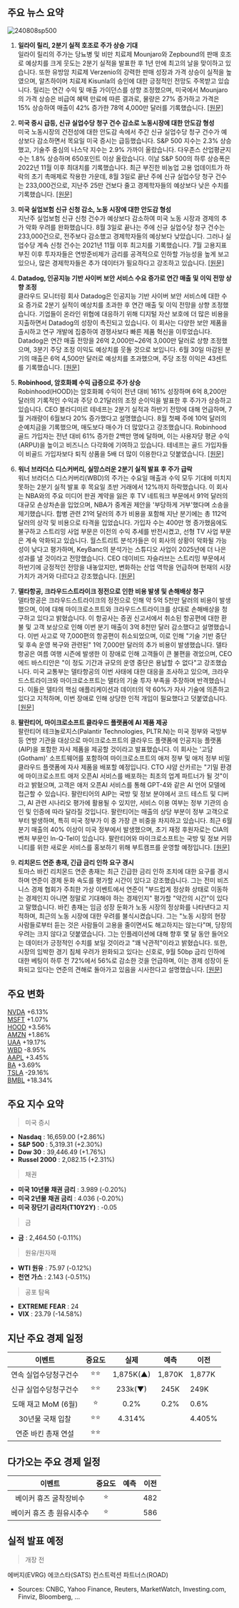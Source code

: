 ## 주요 뉴스 요약

![240808sp500](https://github.com/user-attachments/assets/768bf520-870d-4e9c-a1b6-9559cc260f14)

1. **일라이 릴리, 2분기 실적 호조로 주가 상승 기대**  
   일라이 릴리의 주가는 당뇨병 및 비만 치료제 Mounjaro와 Zepbound의 판매 호조로 예상치를 크게 웃도는 2분기 실적을 발표한 후 1년 만에 최고의 날을 맞이하고 있습니다. 또한 유방암 치료제 Verzenio의 강력한 판매 성장과 가격 상승이 실적을 높였으며, 알츠하이머 치료제 Kisunla의 승인에 대한 긍정적인 전망도 주목받고 있습니다. 릴리는 연간 수익 및 매출 가이던스를 상향 조정했으며, 미국에서 Mounjaro의 가격 상승은 비급여 혜택 만료에 따른 결과로, 물량은 27% 증가하고 가격은 15% 상승하여 매출이 42% 증가한 78억 4,000만 달러를 기록했습니다. [[원문]](https://www.marketwatch.com/story/eli-lillys-stock-leaps-after-big-earnings-beat-boosted-by-strength-in-mounjaro-and-zepbound-sales-1fbaa675?mod=mw_quote_news)

2. **미국 증시 급등, 신규 실업수당 청구 건수 감소로 노동시장에 대한 안도감 형성**  
   미국 노동시장의 건전성에 대한 안도감 속에서 주간 신규 실업수당 청구 건수가 예상보다 감소하면서 목요일 미국 증시는 급등했습니다. S&P 500 지수는 2.3% 상승했고, 기술주 중심의 나스닥 지수는 2.9% 가까이 올랐습니다. 다우존스 산업평균지수는 1.8% 상승하며 650포인트 이상 올랐습니다. 이날 S&P 500의 하루 상승폭은 2022년 11월 이후 최대치를 기록했습니다. 최근 부진한 비농업 고용 업데이트가 하락의 초기 촉매제로 작용한 가운데, 8월 3일로 끝난 주에 신규 실업수당 청구 건수는 233,000건으로, 지난주 25만 건보다 줄고 경제학자들의 예상보다 낮은 수치를 기록했습니다. [[원문]](https://finance.yahoo.com/news/stock-market-today-sp-500-nasdaq-surge-as-wild-week-on-wall-street-continues-160441243.html)

3. **미국 실업보험 신규 신청 감소, 노동 시장에 대한 안도감 형성**  
   지난주 실업보험 신규 신청 건수가 예상보다 감소하여 미국 노동 시장과 경제의 추가 악화 우려를 완화했습니다. 8월 3일로 끝나는 주에 신규 실업수당 청구 건수는 233,000건으로, 전주보다 감소했고 경제학자들의 예상보다 낮았습니다. 그러나 실업수당 계속 신청 건수는 2021년 11월 이후 최고치를 기록했습니다. 7월 고용지표 부진 이후 투자자들은 연방준비제가 금리를 공격적으로 인하할 가능성을 높게 보고 있으나, 많은 경제학자들은 추가 데이터가 필요하다고 강조하고 있습니다. [[원문]](https://finance.yahoo.com/news/initial-jobless-claims-fall-more-than-forecast-easing-some-fears-about-us-labor-market-123712630.html)

4. **Datadog, 인공지능 기반 사이버 보안 서비스 수요 증가로 연간 매출 및 이익 전망 상향 조정**  
   클라우드 모니터링 회사 Datadog은 인공지능 기반 사이버 보안 서비스에 대한 수요 증가로 2분기 실적이 예상치를 초과한 후 연간 매출 및 이익 전망을 상향 조정했습니다. 기업들이 온라인 위협에 대응하기 위해 디지털 자산 보호에 더 많은 비용을 지출하면서 Datadog의 성장이 촉진되고 있습니다. 이 회사는 다양한 보안 제품을 출시하고 연구 개발에 집중하여 경쟁사보다 빠른 제품 혁신을 이루었습니다. Datadog은 연간 매출 전망을 26억 2,000만~26억 3,000만 달러로 상향 조정했으며, 3분기 주당 조정 이익도 예상치를 웃돌 것으로 보입니다. 6월 30일 마감된 분기의 매출은 6억 4,500만 달러로 예상치를 초과했으며, 주당 조정 이익은 43센트를 기록했습니다. [[원문]](https://finance.yahoo.com/news/datadog-raises-annual-forecasts-strong-124527311.html)

5. **Robinhood, 암호화폐 수익 급증으로 주가 상승**  
   Robinhood(HOOD)는 암호화폐 수익이 전년 대비 161% 성장하며 6억 8,200만 달러의 기록적인 수익과 주당 0.21달러의 조정 순이익을 발표한 후 주가가 상승하고 있습니다. CEO 블라디미르 테네프는 2분기 실적과 하반기 전망에 대해 언급하며, 7월 거래량이 6월보다 20% 증가했다고 설명했습니다. 8월 첫째 주에 10억 달러의 순예치금을 기록했으며, 매도보다 매수가 더 많았다고 강조했습니다. Robinhood 골드 가입자는 전년 대비 61% 증가한 2백만 명에 달하며, 이는 사용자당 평균 수익(ARPU)을 높이고 비즈니스 다각화에 기여하고 있습니다. 테네프는 골드 가입자들이 비골드 가입자보다 퇴직 상품을 5배 더 많이 이용한다고 덧붙였습니다. [[원문]](https://finance.yahoo.com/video/robinhood-reliable-platform-amid-market-165549083.html)

6. **워너 브라더스 디스커버리, 실망스러운 2분기 실적 발표 후 주가 급락**  
   워너 브라더스 디스커버리(WBD)의 주가는 수요일 매출과 수익 모두 기대에 미치지 못하는 2분기 실적 발표 후 목요일 초반 거래에서 12%까지 하락했습니다. 이 회사는 NBA와의 주요 미디어 판권 계약을 잃은 후 TV 네트워크 부문에서 91억 달러의 대규모 손상차손을 입었으며, NBA가 중계권 제안을 '부당하게 거부'했다며 소송을 제기했습니다. 합병 관련 21억 달러의 추가 비용을 포함해 지난 분기에는 총 112억 달러의 상각 및 비용으로 타격을 입었습니다.
   가입자 수는 400만 명 증가했음에도 불구하고 스트리밍 사업 부문은 이전의 수익 추세를 반전시켰고, 선형 TV 사업 부문은 계속 악화되고 있습니다. 월스트리트 분석가들은 이 회사의 상황이 악화될 가능성이 낮다고 평가하며, KeyBanc의 분석가는 스튜디오 사업이 2025년에 더 나은 성과를 낼 것이라고 전망했습니다. CEO 데이비드 자슬라브는 스트리밍 부문에서 하반기에 긍정적인 전망을 내놓았지만, 변화하는 산업 역학을 언급하며 현재의 시장 가치가 과거와 다르다고 강조했습니다. [[원문]](https://finance.yahoo.com/news/warner-bros-discovery-tanks-after-massive-impairment-charge-wall-street-says-unlikely-things-can-get-worse-135951786.html)

7. **델타항공, 크라우드스트라이크 정전으로 인한 비용 발생 및 손해배상 청구**  
    델타항공은 크라우드스트라이크의 정전으로 인해 약 5억 5천만 달러의 비용이 발생했으며, 이에 대해 마이크로소프트와 크라우드스트라이크를 상대로 손해배상을 청구하고 있다고 밝혔습니다. 이 항공사는 증권 신고서에서 취소된 항공편에 대한 환불 및 고객 보상으로 인해 이번 분기 매출이 3억 8천만 달러 감소했다고 설명했습니다.
   이번 사고로 약 7,000편의 항공편이 취소되었으며, 이로 인해 "기술 기반 중단 및 후속 운영 복구와 관련된" 1억 7,000만 달러의 추가 비용이 발생했습니다. 델타항공은 여름 여행 시즌에 발생한 이 장애로 인해 고객들이 큰 불편을 겪었으며, CEO 에드 바스티안은 "이 정도 기간과 규모의 운영 중단은 용납할 수 없다"고 강조했습니다.
   미국 교통부는 델타항공의 이번 사태에 대한 대응을 조사하고 있으며, 크라우드스트라이크와 마이크로소프트는 델타의 기술 투자 부족을 주장하며 반격했습니다. 이들은 델타의 핵심 애플리케이션과 데이터의 약 60%가 자사 기술에 의존하고 있다고 지적하며, 이번 장애로 인해 상당한 인적 개입이 필요했다고 덧붙였습니다. [[원문]](https://www.cnbc.com/2024/08/08/delta-says-chaos-after-crowdstrike-outage-cost-it-380-million-in-revenue.html)

8. **팔란티어, 마이크로소프트 클라우드 플랫폼에 AI 제품 제공**  
    팔란티어 테크놀로지스(Palantir Technologies, PLTR.N)는 미국 정부와 국방부 등 연방 기관을 대상으로 마이크로소프트의 클라우드 플랫폼에 인공지능 플랫폼(AIP)을 포함한 자사 제품을 제공할 것이라고 발표했습니다. 이 회사는 '고담(Gotham)' 소프트웨어를 포함하여 마이크로소프트의 애저 정부 및 애저 정부 비밀 클라우드 플랫폼에 자사 제품을 배포할 예정입니다.
   CTO 샤얌 산카르는 "기밀 환경에 마이크로소프트 애저 오픈AI 서비스를 배포하는 최초의 업계 파트너가 될 것"이라고 밝혔으며, 고객은 애저 오픈AI 서비스를 통해 GPT-4와 같은 AI 언어 모델에 접근할 수 있습니다. 팔란티어의 AIP는 국방 및 정보 분야에서 코드 테스트 및 디버그, AI 관련 시나리오 평가에 활용될 수 있지만, 서비스 이용 여부는 정부 기관의 승인 및 인증에 따라 달라질 것입니다.
   팔란티어는 매출의 상당 부분이 정부 고객으로부터 발생하며, 특히 미국 정부가 이 중 가장 큰 비중을 차지하고 있습니다. 최근 6월 분기 매출의 40% 이상이 미국 정부에서 발생했으며, 초기 재정 후원자로는 CIA의 벤처 부문인 In-Q-Tel이 있습니다. 팔란티어와 마이크로소프트는 국방 및 정보 커뮤니티를 위한 새로운 서비스를 홍보하기 위해 부트캠프를 운영할 예정입니다. [[원문]](https://www.reuters.com/technology/palantir-deploy-ai-products-microsoft-azure-us-government-agencies-2024-08-08/)

9. **리치몬드 연준 총재, 긴급 금리 인하 요구 경시**  
   토마스 바킨 리치몬드 연준 총재는 최근 긴급한 금리 인하 조치에 대한 요구를 경시하며 연준이 경제 둔화 속도를 평가할 시간이 있다고 강조했습니다. 그는 전미 비즈니스 경제 협회가 주최한 가상 이벤트에서 연준이 "부드럽게 정상화 상태로 이동하는 경제인지 아니면 정말로 기대해야 하는 경제인지" 평가할 "약간의 시간"이 있다고 말했습니다. 바킨 총재는 임금 성장 둔화가 노동 시장의 정상화를 나타낸다고 지적하며, 최근의 노동 시장에 대한 우려를 불식시켰습니다. 그는 "노동 시장의 현장 사람들로부터 듣는 것은 사람들이 고용을 줄이면서도 해고하지는 않는다"며, 당장의 우려는 크지 않다고 덧붙였습니다. 그는 인플레이션에 대해 향후 몇 달 동안 들어오는 데이터가 긍정적인 수치를 보일 것이라고 "꽤 낙관적"이라고 밝혔습니다. 또한, 시장의 임박한 경기 침체 우려가 완화되고 있다는 신호로, 9월 50bp 금리 인하에 대한 베팅이 하루 전 72%에서 56%로 감소한 것을 언급하며, 이는 경제 성장이 둔화되고 있다는 연준의 견해로 돌아가고 있음을 시사한다고 설명했습니다. [[원문]](https://finance.yahoo.com/news/barkin-says-fed-time-assess-201137116.html)

## 주요 변화

[NVDA](https://finance.yahoo.com/quote/NVDA/) +6.13%  
[MSFT](https://finance.yahoo.com/quote/MSFT/) +1.07%  
[HOOD](https://finance.yahoo.com/quote/HOOD/) +3.56%  
[AMZN](https://finance.yahoo.com/quote/AMZN/) +1.86%  
[UAA](https://finance.yahoo.com/quote/UAA/) +19.17%  
[WBD](https://finance.yahoo.com/quote/WBD/) -8.95%  
[AAPL](https://finance.yahoo.com/quote/AAPL/) +3.45%  
[BA](https://finance.yahoo.com/quote/BA/) +3.69%  
[TSLA](https://finance.yahoo.com/quote/TSLA/) -29.16%  
[BMBL](https://finance.yahoo.com/quote/BMBL/) +18.34%

## 주요 지수 요약

> 미국 증시

- **Nasdaq** : 16,659.00 (+2.86%)
- **S&P 500** : 5,319.31 (+2.30%)
- **Dow 30** : 39,446.49 (+1.76%)
- **Russel 2000** : 2,082.15 (+2.31%)

> 채권

- **미국 10년물 채권 금리** : 3.989 (-0.20%)
- **미국 2년물 채권 금리** : 4.036 (-0.20%)
- **미국 장단기 금리차(T10Y2Y)** : -0.05

> 금

- **금** : 2,464.50 (-0.11%)

> 원유/원자재

- **WTI 원유** : 75.97 (-0.12%)
- **천연 가스** : 2.143 (-0.51%)

> 공포 탐욕

- **EXTREME FEAR** : 24
- **VIX** : 23.79 (-14.58%)

## 지난 주요 경제 일정

|        이벤트         | 중요도 |   실제    |  예측  | 이전   |
| :-------------------: | :----: | :-------: | :----: | ------ |
| 연속 실업수당청구건수 |  ⭐⭐  | 1,875K(▲) | 1,870K | 1,877K |
| 신규 실업수당청구건수 |  ⭐⭐  |  233k(▼)  |  245K  | 249K   |
|  도매 재고 MoM (6월)  |   ⭐   |   0.2%    |  0.2%  | 0.6%   |
|   30년물 국채 입찰    |  ⭐⭐  |  4.314%   |        | 4.405% |
|  연준 바킨 총재 연설  |  ⭐⭐  |           |        |        |

## 다가오는 주요 경제 일정

|          이벤트           | 중요도 | 예측 | 이전 |
| :-----------------------: | :----: | :--: | :--: |
|  베이커 휴즈 굴착장비수   |   ⭐   |      | 482  |
| 베이커 휴즈 총 원유시추수 |   ⭐   |      | 586  |

## 실적 발표 예정

> 개장 전

에버지(EVRG)
에코스타(SATS)
컨스트럭션 파트너스(ROAD)

- Sources: CNBC, Yahoo Finance, Reuters, MarketWatch, Investing.com, Finviz, Bloomberg, ...
